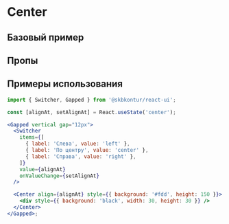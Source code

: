 
<Meta of={CenterStories} />

# Center

<Description />

## Базовый пример

<Primary />

## Пропы

<Controls />

## Примеры использования

```jsx harmony
import { Switcher, Gapped } from '@skbkontur/react-ui';

const [alignAt, setAlignAt] = React.useState('center');

<Gapped vertical gap="12px">
  <Switcher
    items={[
      { label: 'Слева', value: 'left' },
      { label: 'По центру', value: 'center' },
      { label: 'Справа', value: 'right' },
    ]}
    value={alignAt}
    onValueChange={setAlignAt}
  />

  <Center align={alignAt} style={{ background: '#fdd', height: 150 }}>
    <div style={{ background: 'black', width: 30, height: 30 }} />
  </Center>
</Gapped>;
```

